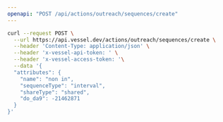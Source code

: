 ```yaml
---
openapi: "POST /api/actions/outreach/sequences/create"
---
```


<RequestExample>

```bash Request
curl --request POST \
  --url https://api.vessel.dev/actions/outreach/sequences/create \
  --header 'Content-Type: application/json' \
  --header 'x-vessel-api-token: ' \
  --header 'x-vessel-access-token: '\
  --data '{
  "attributes": {
    "name": "non in",
    "sequenceType": "interval",
    "shareType": "shared",
    "do_da9": -21462871
  }
}'
```

</RequestExample>
